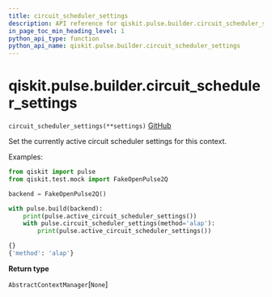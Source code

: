 ```yaml
---
title: circuit_scheduler_settings
description: API reference for qiskit.pulse.builder.circuit_scheduler_settings
in_page_toc_min_heading_level: 1
python_api_type: function
python_api_name: qiskit.pulse.builder.circuit_scheduler_settings
---
```


# qiskit.pulse.builder.circuit\_scheduler\_settings

<span id="qiskit.pulse.builder.circuit_scheduler_settings" />

`circuit_scheduler_settings(**settings)` [GitHub](https://github.com/qiskit/qiskit/tree/stable/0.18/qiskit/pulse/builder.py "view source code")

Set the currently active circuit scheduler settings for this context.

Examples:

```python
from qiskit import pulse
from qiskit.test.mock import FakeOpenPulse2Q

backend = FakeOpenPulse2Q()

with pulse.build(backend):
    print(pulse.active_circuit_scheduler_settings())
    with pulse.circuit_scheduler_settings(method='alap'):
        print(pulse.active_circuit_scheduler_settings())
```

```python
{}
{'method': 'alap'}
```

**Return type**

`AbstractContextManager`\[`None`]

